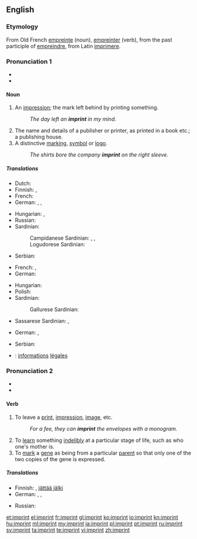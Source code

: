 {{was wotd|2008|October|6}}
==English==

===Etymology===
From Old French [[empreinte]] (noun), [[empreinter]] (verb), from the past participle of [[empreindre]], from Latin [[imprimere]].

===Pronunciation 1===
{{rfc-pron-n|Pronunciation 1|lang=en}}
* {{IPA|/ˈɪm.pɹɪnt/}}
* {{audio|en-us-imprint-noun.ogg|Audio (US)}}

====Noun====
{{en-noun}}

# An [[impression]]; the mark left behind by printing something.
#: ''The day left an '''imprint''' in my mind.''
# The name and details of a publisher or printer, as printed in a book etc.; a publishing house.
# A distinctive [[marking]], [[symbol]] or [[logo]].
#: ''The shirts bore the company '''imprint''' on the right sleeve.''

=====Translations=====
{{trans-top|an impression; the mark left behind by printing something}}
* Dutch: {{t+|nl|indruk}}
* Finnish: {{t+|fi|jälki}}, {{t+|fi|painauma}}
* French: {{t+|fr|empreinte}}
* German: {{t-|de|Gepräge|n}}, {{t+|de|Abdruck|m}}, {{t+|de|Aufdruck|m}}
{{trans-mid}}
* Hungarian: {{t+|hu|nyom}}, {{t+|hu|lenyomat}}
* Russian: {{t+|ru|отпечаток}}
* Sardinian:
*: Campidanese Sardinian: {{tø|sro|bullu}}, {{tø|sro|segliu}}, {{tø|sro|segliu}}
*: Logudorese Sardinian: {{tø|src|imprènta}}
* Serbian: {{t-|sr|отисак|sc=Cyrl}}
{{trans-bottom}}

{{trans-top|the name and details of a publisher or printer, as printed in a book etc}}
* French: {{t+|fr|ours|m}}, {{t-|fr|pavé de l'ours|m}}
* German: {{t+|de|Impressum|n}}
{{trans-mid}}
* Hungarian: {{t+|hu|impresszum}}
* Polish: {{t-|pl|impressum}}
* Sardinian:
*: Gallurese Sardinian: {{tø|sdn|imprènta}}
* Sassarese Sardinian: {{tø|sdc|imprènta}}, {{tø|sdc|piùta}}
{{trans-bottom}}

{{trans-top|a distinctive marking, symbol or logo}}
* German: {{t-|de|Gepräge|n}}, {{t+|de|Aufdruck|m}}
{{trans-mid}}
* Serbian: {{t|sr|лого|sc=Cyrl}}
{{trans-bottom}}

{{checktrans-top}}
* {{ttbc|fr}}: [[information]]s [[légal]]es {{f|p}}
{{trans-bottom}}

===Pronunciation 2===
* {{IPA|/ɪmˈpɹɪnt/}}
* {{audio|en-us-imprint-verb.ogg|Audio (US)}}

====Verb====
{{en-verb}}

# To leave a [[print]], [[impression]], [[image]], etc.
#: ''For a fee, they can '''imprint''' the envelopes with a monogram.''
# To [[learn]] something [[indelibly]] at a particular stage of life, such as who one's mother is.
# To [[mark]] a [[gene]] as being from a particular [[parent]] so that only one of the two copies of the gene is expressed.

=====Translations=====
{{trans-top|to leave a print, impression, image, etc.}}
* Finnish: {{t+|fi|painaa}}, [[jättää jälki]]
* German: {{t+|de|einprägen}}, {{t+|de|abdrucken}}, {{t-|de|aufdrucken}}
{{trans-mid}}
* Russian: {{t+|ru|отпечатать}}
{{trans-bottom}}

[[et:imprint]]
[[el:imprint]]
[[fr:imprint]]
[[gl:imprint]]
[[ko:imprint]]
[[io:imprint]]
[[kn:imprint]]
[[hu:imprint]]
[[ml:imprint]]
[[my:imprint]]
[[ja:imprint]]
[[pl:imprint]]
[[pt:imprint]]
[[ru:imprint]]
[[sv:imprint]]
[[ta:imprint]]
[[te:imprint]]
[[vi:imprint]]
[[zh:imprint]]